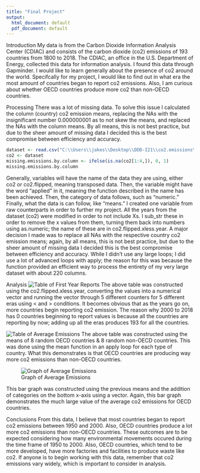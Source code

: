 ---
title: "Final Project"
output:
  html_document: default
  pdf_document: default
---

Introduction
My data is from the Carbon Dioxide Information Analysis Center (CDIAC) and consists of the carbon dioxide (co2) emissions of 193 countries from 1800 to 2018. The CDIAC, an office in the U.S. Department of Energy,  collected this data for information analysis. I found this data through Gapminder. I would like to learn generally about the presence of co2 around the world. Specifcally for my project, I would like to find out in what era the most amount of countries began to report co2 emissions. Also, I am curious about whether OECD countries produce more co2 than non-OECD countries. 

Processing
There was a lot of missing data. To solve this issue I calculated the column (country) co2 emission means, replacing the NAs with the insignificant number 0.000000001 as to not skew the means, and replaced the NAs with the column means. By all means, this is not best practice, but due to the sheer amount of missing data I decided this is the best compromise between efficiency and accuracy. 
```{r}
dataset <- read.csv("C:\\Users\\jakes\\Desktop\\DDD-I21\\co2.emissions\\co2.emissions.csv")
co2 <- dataset
missing.emissions.by.column <- ifelse(is.na(co2[1:4,]), 0, 1)
missing.emissions.by.column
``` 
Generally, variables will have the name of the data they are using, either co2 or co2.flipped, meaning transposed data. Then, the variable might have the word "applied" in it, meaning the function described in the name has been achieved. Then, the category of data follows, such as "numeric." Finally, what the data is can follow, like "means."  I created one variable from raw counterparts in order to further my project. All the years from the dataset (co2) were modified in order to not include Xs. I sub_str these in order to remove the x values from them, turning them back into numbers using as.numeric; the name of these are in co2.flipped.xless.year. A major decision I made was to replace all NAs with the respective country co2 emission means; again, by all means, this is not best practice, but due to the sheer amount of missing data I decided this is the best compromise between efficiency and accuracy. While I didn't use any large loops; I did use a lot of advanced loops with apply; the reason for this was because the function provided an efficient way to process the entirety of my very large dataset with about 220 columns. 

Analysis
![Table of First Year Reports](C:\\Users\\jakes\\Desktop\\Dealing with Dirty Data\\Final-Project\\Screenshot1)
The above table was constructed using the co2.flipped.xless.year, converting the values into a numerical vector and running the vector through 5 different counters for 5 different eras using <  and > conditions. It becomes obvious that as the years go on, more countries begin reporting co2 emission. The reason why 2000 to 2018 has 0 countries beginning to report values is because all the countries are reporting by now; adding up all the eras produces 193 for all the countries. 

![Table of Average Emissions](C:\\Users\\jakes\\Desktop\\Dealing with Dirty Data\\Final-Project\\Screenshot2)
The above table was constructed using the means of 8 random OECD countries & 8 random non-OECD countries. This was done using the mean function in an apply loop for each type of country. What this demonstrates is that OECD countries are producing way more co2 emissions than non-OECD countries.

![Graph of Average Emissions](C:\\Users\\jakes\\Desktop\\Dealing with Dirty Data\\Final-Project\\Screenshot3)

This bar graph was constructed using the previous means and the addition of categories on the bottom x-axis using a vector. Again, this bar graph demonstrates the much large value of the average co2 emissions for OECD countries.

Conclusions
From this data, I believe that most countries began to report co2 emissions between 1950 and 2000. Also, OECD countries produce a lot more co2 emissions than non-OECD countries. These outcomes are to be expected considering how many environmental movements occured during the time frame of 1950 to 2000. Also, OECD countries, which tend to be more developed, have more factories and facilities to produce waste like co2. If anyone is to begin working with this data, remember that co2 emissions vary widely, which is important to consider in analysis.  
